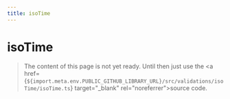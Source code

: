 ```yaml
---
title: isoTime
---
```


# isoTime

> The content of this page is not yet ready. Until then just use the <a href={`${import.meta.env.PUBLIC_GITHUB_LIBRARY_URL}/src/validations/isoTime/isoTime.ts`} target="\_blank" rel="noreferrer">source code</a>.
